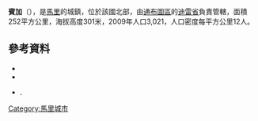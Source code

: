 '''賓加'''（{{lang-fr|Binga}}），是[[馬里|馬里]]的城鎮，位於該國北部，由[[通布圖區|通布圖區]]的[[迪雷省|迪雷省]]負責管轄，面積252平方公里，海拔高度301米，2009年人口3,021，人口密度每平方公里12人。

==參考資料==
*{{citation | url=http://www.environnement.gov.ml/uploads/sifor/monographie/MonoBinga1.pdf | title=Schéma Directeur de Lutte Contre l’Ensablement dans le Nord du Mali (6ème et 7ème Régions): Monographie de la Commune de Binga | year=2004 | publisher=Ministère de l’Environnement et de l’Assainissement, République du Mali | language=fr | deadurl=yes | archiveurl=https://web.archive.org/web/20110722215738/http://www.environnement.gov.ml/uploads/sifor/monographie/MonoBinga1.pdf | archivedate=2011-07-22 | accessdate=2015-07-17 }}
*{{citation | url=http://instat.gov.ml/documentation/tombouctou.pdf | publisher=République de Mali: Institut National de la Statistique | title=Resultats Provisoires RGPH 2009 (Région de Tombouctou) | language=fr | accessdate=2015-07-17 | archive-date=2011-07-22 | archive-url=https://web.archive.org/web/20110722215701/http://instat.gov.ml/documentation/tombouctou.pdf | dead-url=no }}
*{{citation | title=Plan de Sécurite Alimentaire Commune Rurale de Binga 2006-2010 | publisher=Commissariat à la Sécurité Alimentaire, République du Mali, USAID-Mali | year=2006 | url=http://www.aec.msu.edu/fs2/mali_fd_strtgy/plans/tombouctou/dire/psa_binga.pdf | language=fr | deadurl=yes | archiveurl=https://web.archive.org/web/20110720004723/http://www.aec.msu.edu/fs2/mali_fd_strtgy/plans/tombouctou/dire/psa_binga.pdf | archivedate=2011年7月20日 | df= | accessdate=2015年7月17日 }}.

{{Coord|16|3|26|N|3|27|37|W|display=title}}

{{通布圖區}}

[[Category:馬里城市|Category:馬里城市]]


{{Mali-geo-stub}}